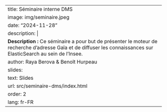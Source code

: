 
---
title: Séminaire interne DMS
image: img/seminaire.jpeg
date: "2024-11-28"
description: |
  <b>Description :</b> Ce séminaire a pour but de présenter le moteur de recherche d'adresse Gaïa et de diffuser les connaissances sur ElasticSearch au sein de l'Insee.
author: Raya Berova & Benoît Hurpeau
slides:
  text: Slides
  url: src/seminaire-dms/index.html
order: 2
lang: fr-FR
---